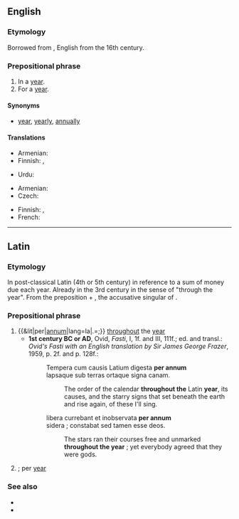 ==English==

===Etymology===
Borrowed from {{bor|en|LL.|per annum}}, English from the 16th century.

===Prepositional phrase===
{{en-PP}}

# In a [[year]].
# For a [[year]].

====Synonyms====
* {{l|en|per}} [[year]], [[yearly]], [[annually]]

====Translations====
{{trans-top|in a year}}
* Armenian: {{t+|hy|տարեկան}}
* Finnish: {{t+|fi|vuosittain}}, {{t|fi|[[joka]] [[vuosi]]}}
{{trans-mid}}
* Urdu: {{t|ur|سالانہ|tr=Salanaa|sc=ur-Arab}}
{{trans-bottom}}

{{trans-top|for each year}}
* Armenian: {{t+|hy|տարեկան}}
* Czech: {{t+|cs|ročně}}
{{trans-mid}}
* Finnish: {{t+|fi|vuosittain}}, {{t+|fi|vuosi|alt=vuodessa}}
* French: {{t|fr|par an}}
{{trans-bottom}}

----

==Latin==

===Etymology===
In post-classical Latin (4th or 5th century) in reference to a sum of money due each year.
Already in the 3rd century in the sense of "through the year". From the preposition {{m|la|per||through; during}} + {{m|la|annum}}, the accusative singular of {{m|la|annus||year}}.

===Prepositional phrase===
{{head|la|prepositional phrase}}

# {{&lit|per|[[annus|annum]]|lang=la|.=;}} [[throughout]] the [[year]]
#* '''1st century BC or AD''', Ovid, ''Fasti'', I, 1f. and III, 111f.; ed. and transl.: ''Ovid's Fasti with an English translation by Sir James George Frazer'', 1959, p. 2f. and p. 128f.:
#*: Tempera cum causis Latium digesta '''per annum'''<br /> lapsaque sub terras ortaque signa canam.
#*:: The order of the calendar '''throughout the''' Latin '''year''', its causes, and the starry signs that set beneath the earth and rise again, of these I'll sing.
#*: libera currebant et inobservata '''per annum'''<br /> sidera ; constabat sed tamen esse deos.
#*:: The stars ran their courses free and unmarked '''throughout the year''' ; yet everybody agreed that they were gods.
# {{lb|la|proscribed}} {{l|en|per annum}}; per [[year]]

===See also===
* {{l|la|annales}}
* {{l|la|pro anno|prō annō}}